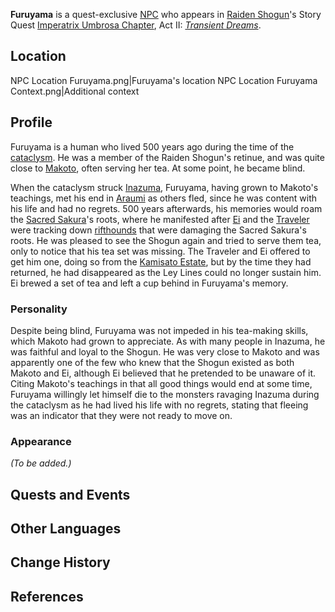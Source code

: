 {{Meta
<!-- Remove this template after adding the missing info -->
|missing_NPC_profile  = yes
}}
{{Character Infobox
|type             = Quest NPC
|type2            = Historical Characters
|deceased         = Past
|image            = NPC Furuyama.png
|region           = Inazuma
|affiliation      = 
|title            = Tea Master
|voiceEN          = 
|voiceCN          = 
|voiceJP          = 
}}
'''Furuyama''' {{Lang|ja=古山}} is a quest-exclusive [[NPC]] who appears in [[Raiden Shogun]]'s Story Quest [[Imperatrix Umbrosa Chapter]], Act II: ''[[Transient Dreams]]''.

==Location==
<gallery hideaddbutton="true" captionalign="center">
NPC Location Furuyama.png|Furuyama's location
NPC Location Furuyama Context.png|Additional context
</gallery>

==Profile==
Furuyama is a human who lived 500 years ago during the time of the [[cataclysm]]. He was a member of the Raiden Shogun's retinue, and was quite close to [[Makoto]], often serving her tea. At some point, he became blind.

When the cataclysm struck [[Inazuma]], Furuyama, having grown to Makoto's teachings, met his end in [[Araumi]] as others fled, since he was content with his life and had no regrets. 500 years afterwards, his memories would roam the [[Sacred Sakura]]'s roots, where he manifested after [[Ei]] and the [[Traveler]] were tracking down [[rifthounds]] that were damaging the Sacred Sakura's roots. He was pleased to see the Shogun again and tried to serve them tea, only to notice that his tea set was missing. The Traveler and Ei offered to get him one, doing so from the [[Kamisato Estate]], but by the time they had returned, he had disappeared as the Ley Lines could no longer sustain him. Ei brewed a set of tea and left a cup behind in Furuyama's memory.

===Personality===
Despite being blind, Furuyama was not impeded in his tea-making skills, which Makoto had grown to appreciate. As with many people in Inazuma, he was faithful and loyal to the Shogun. He was very close to Makoto and was apparently one of the few who knew that the Shogun existed as both Makoto and Ei, although Ei believed that he pretended to be unaware of it. Citing Makoto's teachings in that all good things would end at some time, Furuyama willingly let himself die to the monsters ravaging Inazuma during the cataclysm as he had lived his life with no regrets, stating that fleeing was an indicator that they were not ready to move on.

===Appearance===
''(To be added.)''

==Quests and Events==
{{Quest Appearances}}
<!--
==Trivia==
-->
==Other Languages==
{{Other Languages|default_hidden = 1
|en      = Furuyama
|zhs     = 古山
|zhs_rm  = Gǔshān
|zht     = 古山
|zht_rm  = Gǔshān
|ja      = 古山
|ja_rm   = Furuyama
|ko      = 후루야마
|ko_rm   = Huruyama
|es      = Furuyama
|fr      = Furuyama
|ru      = Фуруяма
|th      = Furuyama
|vi      = Furuyama
|de      = Furuyama
|id      = Furuyama
|pt      = Furuyama
}}
<!-- Unhide if a Note is used on the page. (See Asase Hibiki's page for an example usage.)
==Notes==
{{Reflist|note=1}}
-->

==Change History==
{{Change History|2.5}}

==References==
{{Reflist}}